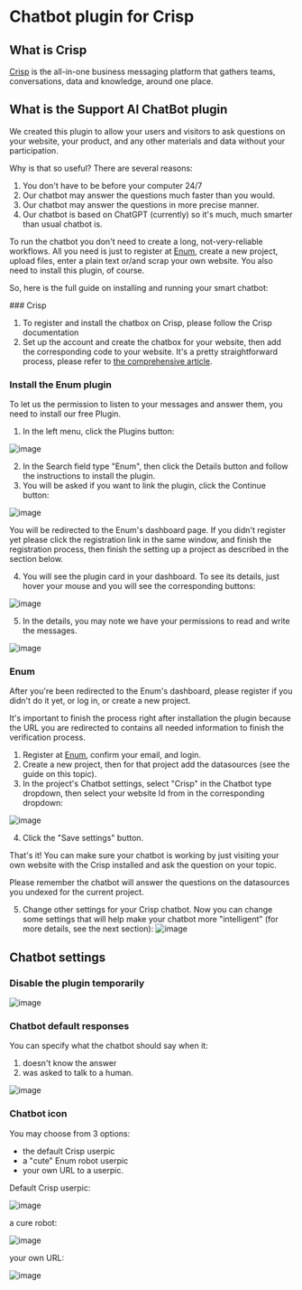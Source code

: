 
# Chatbot plugin for Crisp 

## What is Crisp

[Crisp](https://crisp.chat) is the all-in-one business messaging platform that gathers teams, conversations, data and knowledge, around one place.

## What is the Support AI ChatBot plugin

We created this plugin to allow your users and visitors to ask questions on your website, your product, and any other materials and data without your participation.

Why is that so useful? There are several reasons:

1. You don't have to be before your computer 24/7
2. Our chatbot may answer the questions much faster than you would.
3. Our chatbot may answer the questions in more precise manner.
4. Our chatbot is based on ChatGPT (currently) so it's much, much smarter than usual chatbot is.

To run the chatbot you don't need to create a long, not-very-reliable workflows. All you need is just to register at [Enum](https://enumhq.com), create a new project, upload files, enter a plain text or/and scrap your own website. You also need to install this plugin, of course.

So, here is the full guide on installing and running your smart chatbot:

<Steps>
### Crisp
  
  1. To register and install the chatbox on Crisp, please follow the Crisp documentation
  2. Set up the account and create the chatbox for your website, then add the corresponding code to your website. It's a pretty straightforward process, please refer to [the comprehensive article](https://help.crisp.chat/en/article/how-to-add-a-live-chat-to-my-website-10wcj3l/).

  
### Install the Enum plugin
  
  To let us the permission to listen to your messages and answer them, you need to install our free Plugin.
  1. In the left menu, click the Plugins button:
  
  ![image](https://github.com/StubbornDeer/enum-docs-nextra/assets/91156314/a55746eb-c153-4107-83e0-bb6d782d0be9)


2. In the Search field type "Enum", then click the Details button and follow the instructions to install the plugin.
  3. You will be asked if you want to link the plugin, click the Continue button:
  
  ![image](https://github.com/StubbornDeer/enum-docs-nextra/assets/91156314/d19bfb08-984f-4345-a3b2-96f375ec3d9c)
  
  You will be redirected to the Enum's dashboard page. If you didn't register yet please click the registration link in the same window, and finish the registration process, then finish the setting up a project as described in the section below.
  
4. You will see the plugin card in your dashboard. To see its details, just hover your mouse and you will see the corresponding buttons:
 
  ![image](https://github.com/StubbornDeer/enum-docs-nextra/assets/91156314/7cfc4cca-c2aa-45bb-9dac-3ffafa948dab)
  
 5. In the details, you may note we have your permissions to read and write the messages.
  
  ![image](https://github.com/StubbornDeer/enum-docs-nextra/assets/91156314/7cf7dfb4-7f85-40f2-9233-85efcd628125)


  
### Enum
  
  After you're been redirected to the Enum's dashboard, please register if you didn't do it yet, or log in, or create a new project. 
  
  <Callout>
  It's important to finish the process right after installation the plugin because the URL you are redirected to contains all needed information to finish the verification process.
  </Callout>
  
1. Register at [Enum](https://enumhq.com), confirm your email, and login. 
2. Create a new project, then for that project add the datasources (see the guide on this topic).
  3. In the project's Chatbot settings, select "Crisp" in the Chatbot type dropdown, then select your website Id from in the corresponding dropdown:
  
![image](https://github.com/StubbornDeer/enum-docs-nextra/assets/91156314/925e52b6-20a4-48e5-8b13-22414b7ccbf4)
  
  4. Click the "Save settings" button.
  
  That's it! You can make sure your chatbot is working by just visiting your own website with the Crisp installed and ask the question on your topic.
  
  <Callout>
  Please remember the chatbot will answer the questions on the datasources you undexed for the current project. 
  </Callout>
  
  5. Change other settings for your Crisp chatbot. 
Now you can change some settings that will help make your chatbot more "intelligent" (for more details, see the next section):
![image](https://github.com/StubbornDeer/public-media-files/assets/91156314/aa367b8d-6b28-44a5-a361-41a307cdfbdf)

</Steps>

## Chatbot settings

### Disable the plugin temporarily

![image](https://github.com/StubbornDeer/public-media-files/assets/91156314/06bc03b1-b960-4d33-a610-f087d8fc6cfb)

  ### Chatbot default responses
You can specify what the chatbot should say when it:

1. doesn't know the answer
2. was asked to talk to a human.

![image](https://github.com/StubbornDeer/public-media-files/assets/91156314/6b96c49a-7920-4669-873c-5d24cb81ce78)

### Chatbot icon
  You may choose from 3 options:
  
  - the default Crisp userpic
  - a "cute" Enum robot userpic
  - your own URL to a userpic.
  
  Default Crisp userpic:
  
  ![image](https://github.com/StubbornDeer/enum-docs-nextra/assets/91156314/370cc93c-8eb4-49b8-9d33-676b13b02c99)

  
  a cure robot:
  
  ![image](https://github.com/StubbornDeer/enum-docs-nextra/assets/91156314/c1a4e2f7-e3a7-4620-b40d-8b074f1b4727)

  
  your own URL:
  
  ![image](https://github.com/StubbornDeer/enum-docs-nextra/assets/91156314/e799c9cf-47c7-4f55-b519-90a9e2500dd1)

